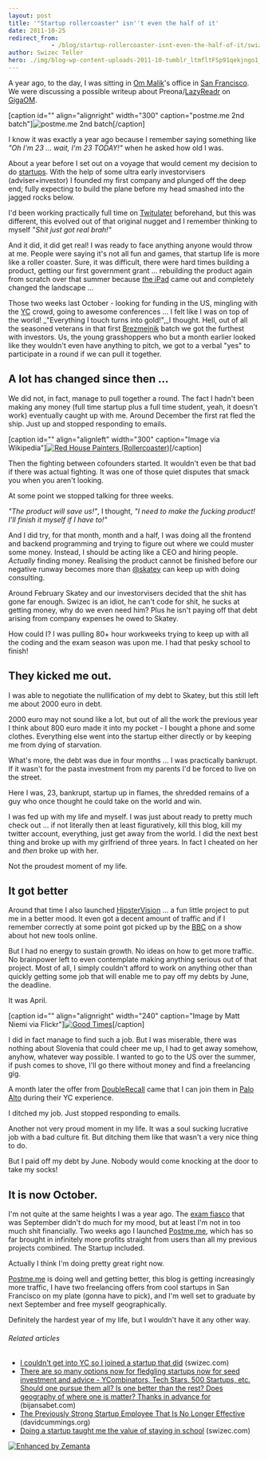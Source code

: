 ```yaml
---
layout: post
title: '"Startup rollercoaster" isn''t even the half of it'
date: 2011-10-25
redirect_from: 
            - /blog/startup-rollercoaster-isnt-even-the-half-of-it/swizec/2712
author: Swizec Teller
hero: ./img/blog-wp-content-uploads-2011-10-tumblr_ltmfltFSp91qekjngo1_500.jpg
---
```

A year ago, to the day, I was sitting in [Om Malik](http://en.wikipedia.org/wiki/Om_Malik)'s office in [San Francisco](<http://maps.google.com/maps?ll=37.7793,-122.4192&spn=0.1,0.1&q=37.7793,-122.4192 (San%20Francisco)&t=h> "San Francisco"). We were discussing a possible writeup about Preona/[LazyReadr](http://yukaii.com/web/lazyreadr/) on [GigaOM](http://www.gigaom.com "Om Malik").



\[caption id="" align="alignright" width="300" caption="postme.me 2nd batch"]![](./img/blog-wp-content-uploads-2011-10-tumblr_ltmfltFSp91qekjngo1_500.jpg "postme.me 2nd batch")\[/caption]



I know it was exactly a year ago because I remember saying something like _"Oh I'm 23 ... wait, I'm 23 TODAY!"_ when he asked how old I was.



About a year before I set out on a voyage that would cement my decision to do [startups](http://en.wikipedia.org/wiki/Startup_company "Startup company"). With the help of some ultra early investorvisers (adviser+investor) I founded my first company and plunged off the deep end; fully expecting to build the plane before my head smashed into the jagged rocks below.



I'd been working practically full time on [Twitulater](http://twitulater.com/ "Twitulater") beforehand, but this was different, this evolved out of that original nugget and I remember thinking to myself "_Shit just got real brah!"_



And it did, it did get real! I was ready to face anything anyone would throw at me. People were saying it's not all fun and games, that startup life is more like a roller coaster. Sure, it was difficult, there were hard times building a product, getting our first government grant ... rebuilding the product again from scratch over that summer because [the iPad](http://www.apple.com/ipad/ "iPad") came out and completely changed the landscape ...



Those two weeks last October - looking for funding in the US, mingling with the [YC](http://www.ycombinator.com "Y Combinator") crowd, going to awesome conferences ... I felt like I was on top of the world! _"Everything I touch turns into gold!",_I thought. Hell, out of all the seasoned veterans in that first [Brezmejnik](http://www.brezmejnik.si/) batch we got the furthest with investors. Us, the young grasshoppers who but a month earlier looked like they wouldn't even have anything to pitch, we got to a verbal "yes" to participate in a round if we can pull it together.

## A lot has changed since then ...

We did not, in fact, manage to pull together a round. The fact I hadn't been making any money (full time startup plus a full time student, yeah, it doesn't work) eventually caught up with me. Around December the first rat fled the ship. Just up and stopped responding to emails.



\[caption id="" align="alignleft" width="300" caption="Image via Wikipedia"][![Red House Painters (Rollercoaster)](./img/blog-wp-content-uploads-2011-10-300px-RHP-Rollercoaster1.jpg "Red House Painters (Rollercoaster)")](http://en.wikipedia.org/wiki/File:RHP-Rollercoaster.jpg)\[/caption]



Then the fighting between cofounders started. It wouldn't even be that bad if there was actual fighting. It was one of those quiet disputes that smack you when you aren't looking.



At some point we stopped talking for three weeks.



_"The product will save us!"_, I thought, _"I need to make the fucking product! I'll finish it myself if I have to!"_



And I did try, for that month, month and a half, I was doing all the frontend and backend programming and trying to figure out where we could muster some money. Instead, I should be acting like a CEO and hiring people. _Actually_ finding money. Realising the product cannot be finished before our negative runway becomes more than [@skatey](http://twitter.com/skatey) can keep up with doing consulting.



Around February Skatey and our investorvisers decided that the shit has gone far enough. Swizec is an idiot, he can't code for shit, he sucks at getting money, why do we even need him? Plus he isn't paying off that debt arising from company expenses he owed to Skatey.



How could I? I was pulling 80+ hour workweeks trying to keep up with all the coding and the exam season was upon me. I had that pesky school to finish!

## They kicked me out.

I was able to negotiate the nullification of my debt to Skatey, but this still left me about 2000 euro in debt.



2000 euro may not sound like a lot, but out of all the work the previous year I think about 800 euro made it into my pocket - I bought a phone and some clothes. Everything else went into the startup either directly or by keeping me from dying of starvation.



What's more, the debt was due in four months ... I was practically bankrupt. If it wasn't for the pasta investment from my parents I'd be forced to live on the street.



Here I was, 23, bankrupt, startup up in flames, the shredded remains of a guy who once thought he could take on the world and win.



I was fed up with my life and myself. I was just about ready to pretty much check out ... if not literally then at least figuratively, kill this blog, kill my twitter account, everything, just get away from the world. I did the next best thing and broke up with my girlfriend of three years. In fact I cheated on her and _then_ broke up with her.



Not the proudest moment of my life.

## It got better

Around that time I also launched [HipsterVision](http://hipstervision.org) ... a fun little project to put me in a better mood. It even got a decent amount of traffic and if I remember correctly at some point got picked up by the [BBC](http://www.bbc.co.uk/ "BBC") on a show about hot new tools online.



But I had no energy to sustain growth. No ideas on how to get more traffic. No brainpower left to even contemplate making anything serious out of that project. Most of all, I simply couldn't afford to work on anything other than quickly getting some job that will enable me to pay off my debts by June, the deadline.



It was April.



\[caption id="" align="alignright" width="240" caption="Image by Matt Niemi via Flickr"][![Good Times](./img/blog-wp-content-uploads-2011-10-152458957_9d68be3827_m1.jpg "Good Times")](http://www.flickr.com/photos/11552030@N00/152458957)\[/caption]



I did in fact manage to find such a job. But I was miserable, there was nothing about Slovenia that could cheer me up, I had to get away somehow, anyhow, whatever way possible. I wanted to go to the US over the summer, if push comes to shove, I'll go there without money and find a freelancing gig.



A month later the offer from [DoubleRecall](http://doublerecall.com/#top) came that I can join them in [Palo Alto](<http://maps.google.com/maps?ll=37.4291666667,-122.138055556&spn=0.1,0.1&q=37.4291666667,-122.138055556 (Palo%20Alto%2C%20California)&t=h> "Palo Alto, California") during their YC experience.



I ditched my job. Just stopped responding to emails.



Another not very proud moment in my life. It was a soul sucking lucrative job with a bad culture fit. But ditching them like that wasn't a very nice thing to do.



But I paid off my debt by June. Nobody would come knocking at the door to take my socks!

## It is now October.

I'm not quite at the same heights I was a year ago. The [exam fiasco](http://swizec.com/blog/i-suck-at-formal-education-or-does-education-suck/swizec/2564 "I suck at \[formal] education or does education suck?") that was September didn't do much for my mood, but at least I'm not in too much shit financially. Two weeks ago I launched [Postme.me](http://postme.me), which has so far brought in infinitely more profits straight from users than all my previous projects combined. The Startup included.



Actually I think I'm doing pretty great right now.



[Postme.me](http://postme.me) is doing well and getting better, this blog is getting increasingly more traffic, I have two freelancing offers from cool startups in San Francisco on my plate (gonna have to pick), and I'm well set to graduate by next September and free myself geographically.



Definitely the hardest year of my life, but I wouldn't have it any other way.

###### Related articles

- [I couldn't get into YC so I joined a startup that did](http://swizec.com/blog/i-couldnt-get-into-yc-so-i-joined-a-startup-that-did/swizec/1855) (swizec.com)
- [There are so many options now for fledgling startups now for seed investment and advice - YCombinators, Tech Stars, 500 Startups, etc. Should one pursue them all? Is one better than the rest? Does geography of where one is matter? Thanks in advance for](http://bijansabet.com/post/11734181174/there-are-so-many-options-now-for-fledgling-startups) (bijansabet.com)
- [The Previously Strong Startup Employee That Is No Longer Effective](http://davidcummings.org/2011/10/24/the-previously-strong-startup-employee-that-is-no-longer-effective/) (davidcummings.org)
- [Doing a startup taught me the value of staying in school](http://swizec.com/blog/doing-a-startup-taught-me-the-value-of-staying-in-school/swizec/1819) (swizec.com)

[![Enhanced by Zemanta](http://img.zemanta.com/zemified_e.png?x-id=cb3d124d-9196-4388-81ed-61579ca76ce8)](http://www.zemanta.com/ "Enhanced by Zemanta")